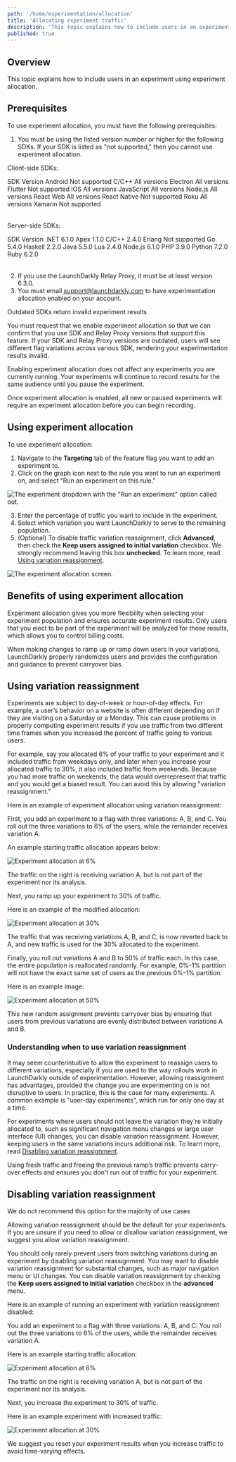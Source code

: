 ```yaml
---
path: '/home/experimentation/allocation'
title: 'Allocating experiment traffic'
description: 'This topic explains how to include users in an experiment using experiment allocation.'
published: true
---
```


## Overview

This topic explains how to include users in an experiment using experiment allocation.

## Prerequisites

To use experiment allocation, you must have the following prerequisites:

1. You must be using the listed version number or higher for the following SDKs. If your SDK is listed as "not supported," then you cannot use experiment allocation.

Client-side SDKs:

<Table>
  <TableHeader>
    <TableHeadCell>SDK</TableHeadCell>
    <TableHeadCell>Version</TableHeadCell>
  </TableHeader>
  <TableBody>
    <TableRow>
      <TableCell>Android</TableCell>
      <TableCell>Not supported</TableCell>
    </TableRow>
    <TableRow>
      <TableCell>C/C++</TableCell>
      <TableCell>All versions</TableCell>
    </TableRow>
    <TableRow>
      <TableCell>Electron</TableCell>
      <TableCell>All versions</TableCell>
    </TableRow>
    <TableRow>
      <TableCell>Flutter</TableCell>
      <TableCell>Not supported</TableCell>
    </TableRow>
    <TableRow>
      <TableCell>iOS</TableCell>
      <TableCell>All versions</TableCell>
    </TableRow>
    <TableRow>
      <TableCell>JavaScript</TableCell>
      <TableCell>All versions</TableCell>
    </TableRow>
    <TableRow>
      <TableCell>Node.js</TableCell>
      <TableCell>All versions</TableCell>
    </TableRow>
    <TableRow>
      <TableCell>React Web</TableCell>
      <TableCell>All versions</TableCell>
    </TableRow>
    <TableRow>
      <TableCell>React Native</TableCell>
      <TableCell>Not supported</TableCell>
    </TableRow>
    <TableRow>
      <TableCell>Roku</TableCell>
      <TableCell>All versions</TableCell>
    </TableRow>
    <TableRow>
      <TableCell>Xamarin</TableCell>
      <TableCell>Not supported</TableCell>
  </TableRow>
</TableBody>
</Table>

Server-side SDKs:

<Table>
  <TableHeader>
    <TableHeadCell>SDK</TableHeadCell>
    <TableHeadCell>Version</TableHeadCell>
  </TableHeader>
  <TableBody>
  <TableRow>
    <TableCell>.NET</TableCell>
    <TableCell>6.1.0</TableCell>
  </TableRow>
  <TableRow>
    <TableCell>Apex</TableCell>
    <TableCell>1.1.0</TableCell>
  </TableRow>
  <TableRow>
    <TableCell>C/C++</TableCell>
    <TableCell>2.4.0</TableCell>
  </TableRow>
  <TableRow>
    <TableCell>Erlang</TableCell>
    <TableCell>Not supported</TableCell>
  </TableRow>
  <TableRow>
    <TableCell>Go</TableCell>
    <TableCell>5.4.0</TableCell>
  </TableRow>
  <TableRow>
    <TableCell>Haskell</TableCell>
    <TableCell>2.2.0</TableCell>
  </TableRow>
  <TableRow>
    <TableCell>Java</TableCell>
    <TableCell>5.5.0</TableCell>
  </TableRow>
  <TableRow>
    <TableCell>Lua</TableCell>
    <TableCell>2.4.0</TableCell>
  </TableRow>
  <TableRow>
    <TableCell>Node.js</TableCell>
    <TableCell>6.1.0</TableCell>
  </TableRow>
  <TableRow>
    <TableCell>PHP</TableCell>
    <TableCell>3.9.0</TableCell>
  </TableRow>
  <TableRow>
    <TableCell>Python</TableCell>
    <TableCell>7.2.0</TableCell>
  </TableRow>
  <TableRow>
    <TableCell>Ruby</TableCell>
    <TableCell>6.2.0</TableCell>
  </TableRow>
</TableBody>
</Table>

2. If you use the LaunchDarkly Relay Proxy, it must be at least version 6.3.0.
3. You must email support@launchdarkly.com to have experimentation allocation enabled on your account.

<Callout intent="alert">
<CalloutTitle>Outdated SDKs return invalid experiment results</CalloutTitle>
<CalloutDescription>

You must request that we enable experiment allocation so that we can confirm that you use SDK and Relay Proxy versions that support this feature. If your SDK and Relay Proxy versions are outdated, users will see different flag variations across various SDK, rendering your experimentation results invalid.

</CalloutDescription>
</Callout>

Enabling experiment allocation does not affect any experiments you are currently running. Your experiments will continue to record results for the same audience until you pause the experiment.

Once experiment allocation is enabled, all new or paused experiments will require an experiment allocation before you can begin recording.

## Using experiment allocation

To use experiment allocation:
1. Navigate to the **Targeting** tab of the feature flag you want to add an experiment to.
2. Click on the graph icon next to the rule you want to run an experiment on, and select “Run an experiment on this rule.”

![The experiment dropdown with the "Run an experiment" option called out.](../../../images/experiment-run-experiment-callout.png)

3. Enter the percentage of traffic you want to include in the experiment.
4. Select which variation you want LaunchDarkly to serve to the remaining population.
5. (Optional) To disable traffic variation reassignment, click **Advanced**, then check the **Keep users assigned to initial variation** checkbox. We strongly recommend leaving this box **unchecked**. To learn more, read [Using variation reassignment](#using-variation-reassignment).

![The experiment allocation screen.](../../../images/experiment-allocation.png)

## Benefits of using experiment allocation

Experiment allocation gives you more flexibility when selecting your experiment population and ensures accurate experiment results. Only users that you elect to be part of the experiment will be analyzed for those results, which allows you to control billing costs.

When making changes to ramp up or ramp down users in your variations, LaunchDarkly properly randomizes users and provides the configuration and guidance to prevent carryover bias.

## Using variation reassignment

Experiments are subject to day-of-week or hour-of-day effects. For example, a user’s behavior on a website is often different depending on if they are visiting on a Saturday or a Monday. This can cause problems in properly computing experiment results if you use traffic from two different time frames when you increased the percent of traffic going to various users.

For example, say you allocated 6% of your traffic to your experiment and it included traffic from weekdays only, and later when you increase your allocated traffic to 30%, it also included traffic from weekends. Because you had more traffic on weekends, the data would overrepresent that traffic and you would get a biased result. You can avoid this by allowing "variation reassignment."

Here is an example of experiment allocation using variation reassignment:

First, you add an experiment to a flag with three variations: A, B, and C. You roll out the three variations to 6% of the users, while the remainder receives variation A.

An example starting traffic allocation appears below:

![Experiment allocation at 6%](../../../images/experiment-allocation-six-percent.png)

The traffic on the right is receiving variation A, but is not part of the experiment nor its analysis.

Next, you ramp up your experiment to 30% of traffic.

Here is an example of the modified allocation:

![Experiment allocation at 30%](../../../images/experiment-allocation-thirty-percent.png)

The traffic that was receiving variations A, B, and C, is now reverted back to A, and new traffic is used for the 30% allocated to the experiment.

Finally, you roll out variations A and B to 50% of traffic each. In this case, the entire population is reallocated randomly. For example, 0%-1% partition will not have the exact same set of users as the previous 0%-1% partition.

Here is an example image:

![Experiment allocation at 50%](../../../images/experiment-allocation-fifty-percent.png)

This new random assignment prevents carryover bias by ensuring that users from previous variations are evenly distributed between variations A and B.

### Understanding when to use variation reassignment

It may seem counterintuitive to allow the experiment to reassign users to different variations, especially if you are used to the way rollouts work in LaunchDarkly outside of experimentation. However, allowing reassignment has advantages, provided the change you are experimenting on is not disruptive to users. In practice, this is the case for many experiments. A common example is "user-day experiments", which run for only one day at a time.

For experiments where users should not leave the variation they're initially allocated to, such as significant navigation menu changes or large user interface (UI) changes, you can disable variation reassignment. However, keeping users in the same variations incurs additional risk. To learn more, read [Disabling variation reassignment](#disabling-variation-reassignment).

Using fresh traffic and freeing the previous ramp’s traffic prevents carry-over effects and ensures you don't run out of traffic for your experiment.

## Disabling variation reassignment

<Callout intent="alert">
<CalloutTitle>We do not recommend this option for the majority of use cases</CalloutTitle>
<CalloutDescription>

Allowing variation reassignment should be the default for your experiments. If you are unsure if you need to allow or disallow variation reassignment, we suggest you allow variation reassignment.

</CalloutDescription>
</Callout>

You should only rarely prevent users from switching variations during an experiment by disabling variation reassignment. You may want to disable variation reassignment for substantial changes, such as major navigation menu or UI changes. You can disable variation reassignment by checking the **Keep users assigned to initial variation** checkbox in the **advanced** menu.

Here is an example of running an experiment with variation reassignment disabled:

You add an experiment to a flag with three variations: A, B, and C. You roll out the three variations to 6% of the users, while the remainder receives variation A.

Here is an example starting traffic allocation:

![Experiment allocation at 6%](../../../images/experiment-allocation-six-percent.png)

The traffic on the right is receiving variation A, but is not part of the experiment nor its analysis.

Next, you increase the experiment to 30% of traffic.

Here is an example experiment with increased traffic:

![Experiment allocation at 30%](../../../images/experiment-allocation-thirty-percent-no-reshuffle.png)

We suggest you reset your experiment results when you increase traffic to avoid time-varying effects.
